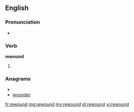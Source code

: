 ==English==

===Pronunciation===
* {{a|US}} {{IPA|/ɻiˈwɑʊnd/}}
*: {{rhymes|aʊnd}}

===Verb===
'''rewound'''

# {{past of| to [[rewind]]}}

===Anagrams===
* {{alphagram|denoruw}}
* [[wounder#English|wounder]]

[[fr:rewound]]
[[mg:rewound]]
[[my:rewound]]
[[pl:rewound]]
[[vi:rewound]]